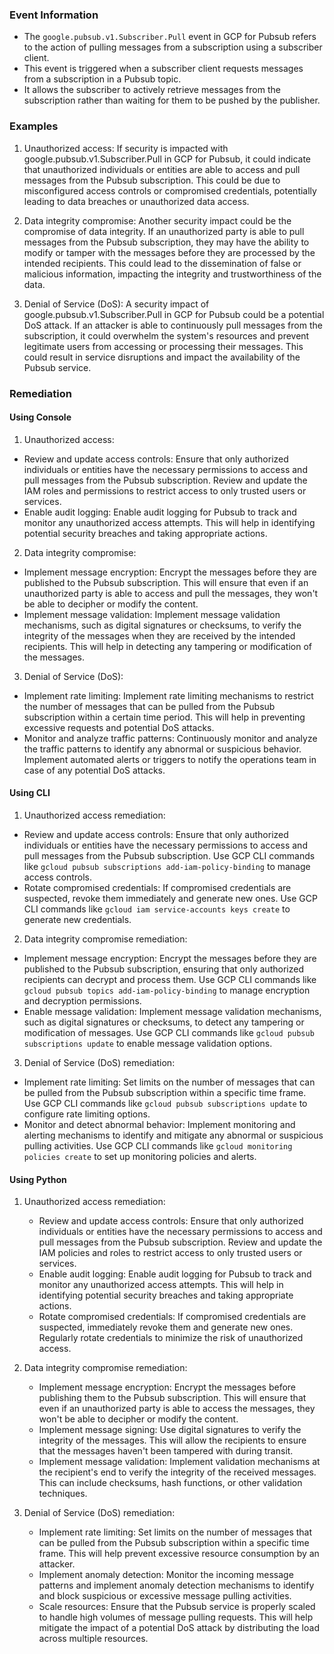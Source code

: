 
### Event Information

- The `google.pubsub.v1.Subscriber.Pull` event in GCP for Pubsub refers to the action of pulling messages from a subscription using a subscriber client.
- This event is triggered when a subscriber client requests messages from a subscription in a Pubsub topic.
- It allows the subscriber to actively retrieve messages from the subscription rather than waiting for them to be pushed by the publisher.


### Examples

1. Unauthorized access: If security is impacted with google.pubsub.v1.Subscriber.Pull in GCP for Pubsub, it could indicate that unauthorized individuals or entities are able to access and pull messages from the Pubsub subscription. This could be due to misconfigured access controls or compromised credentials, potentially leading to data breaches or unauthorized data access.

2. Data integrity compromise: Another security impact could be the compromise of data integrity. If an unauthorized party is able to pull messages from the Pubsub subscription, they may have the ability to modify or tamper with the messages before they are processed by the intended recipients. This could lead to the dissemination of false or malicious information, impacting the integrity and trustworthiness of the data.

3. Denial of Service (DoS): A security impact of google.pubsub.v1.Subscriber.Pull in GCP for Pubsub could be a potential DoS attack. If an attacker is able to continuously pull messages from the subscription, it could overwhelm the system's resources and prevent legitimate users from accessing or processing their messages. This could result in service disruptions and impact the availability of the Pubsub service.

### Remediation

#### Using Console

1. Unauthorized access:
- Review and update access controls: Ensure that only authorized individuals or entities have the necessary permissions to access and pull messages from the Pubsub subscription. Review and update the IAM roles and permissions to restrict access to only trusted users or services.
- Enable audit logging: Enable audit logging for Pubsub to track and monitor any unauthorized access attempts. This will help in identifying potential security breaches and taking appropriate actions.

2. Data integrity compromise:
- Implement message encryption: Encrypt the messages before they are published to the Pubsub subscription. This will ensure that even if an unauthorized party is able to access and pull the messages, they won't be able to decipher or modify the content.
- Implement message validation: Implement message validation mechanisms, such as digital signatures or checksums, to verify the integrity of the messages when they are received by the intended recipients. This will help in detecting any tampering or modification of the messages.

3. Denial of Service (DoS):
- Implement rate limiting: Implement rate limiting mechanisms to restrict the number of messages that can be pulled from the Pubsub subscription within a certain time period. This will help in preventing excessive requests and potential DoS attacks.
- Monitor and analyze traffic patterns: Continuously monitor and analyze the traffic patterns to identify any abnormal or suspicious behavior. Implement automated alerts or triggers to notify the operations team in case of any potential DoS attacks.

#### Using CLI

1. Unauthorized access remediation:
- Review and update access controls: Ensure that only authorized individuals or entities have the necessary permissions to access and pull messages from the Pubsub subscription. Use GCP CLI commands like `gcloud pubsub subscriptions add-iam-policy-binding` to manage access controls.
- Rotate compromised credentials: If compromised credentials are suspected, revoke them immediately and generate new ones. Use GCP CLI commands like `gcloud iam service-accounts keys create` to generate new credentials.

2. Data integrity compromise remediation:
- Implement message encryption: Encrypt the messages before they are published to the Pubsub subscription, ensuring that only authorized recipients can decrypt and process them. Use GCP CLI commands like `gcloud pubsub topics add-iam-policy-binding` to manage encryption and decryption permissions.
- Enable message validation: Implement message validation mechanisms, such as digital signatures or checksums, to detect any tampering or modification of messages. Use GCP CLI commands like `gcloud pubsub subscriptions update` to enable message validation options.

3. Denial of Service (DoS) remediation:
- Implement rate limiting: Set limits on the number of messages that can be pulled from the Pubsub subscription within a specific time frame. Use GCP CLI commands like `gcloud pubsub subscriptions update` to configure rate limiting options.
- Monitor and detect abnormal behavior: Implement monitoring and alerting mechanisms to identify and mitigate any abnormal or suspicious pulling activities. Use GCP CLI commands like `gcloud monitoring policies create` to set up monitoring policies and alerts.

#### Using Python

1. Unauthorized access remediation:
   - Review and update access controls: Ensure that only authorized individuals or entities have the necessary permissions to access and pull messages from the Pubsub subscription. Review and update the IAM policies and roles to restrict access to only trusted users or services.
   - Enable audit logging: Enable audit logging for Pubsub to track and monitor any unauthorized access attempts. This will help in identifying potential security breaches and taking appropriate actions.
   - Rotate compromised credentials: If compromised credentials are suspected, immediately revoke them and generate new ones. Regularly rotate credentials to minimize the risk of unauthorized access.

2. Data integrity compromise remediation:
   - Implement message encryption: Encrypt the messages before publishing them to the Pubsub subscription. This will ensure that even if an unauthorized party is able to access the messages, they won't be able to decipher or modify the content.
   - Implement message signing: Use digital signatures to verify the integrity of the messages. This will allow the recipients to ensure that the messages haven't been tampered with during transit.
   - Implement message validation: Implement validation mechanisms at the recipient's end to verify the integrity of the received messages. This can include checksums, hash functions, or other validation techniques.

3. Denial of Service (DoS) remediation:
   - Implement rate limiting: Set limits on the number of messages that can be pulled from the Pubsub subscription within a specific time frame. This will help prevent excessive resource consumption by an attacker.
   - Implement anomaly detection: Monitor the incoming message patterns and implement anomaly detection mechanisms to identify and block suspicious or excessive message pulling activities.
   - Scale resources: Ensure that the Pubsub service is properly scaled to handle high volumes of message pulling requests. This will help mitigate the impact of a potential DoS attack by distributing the load across multiple resources.

